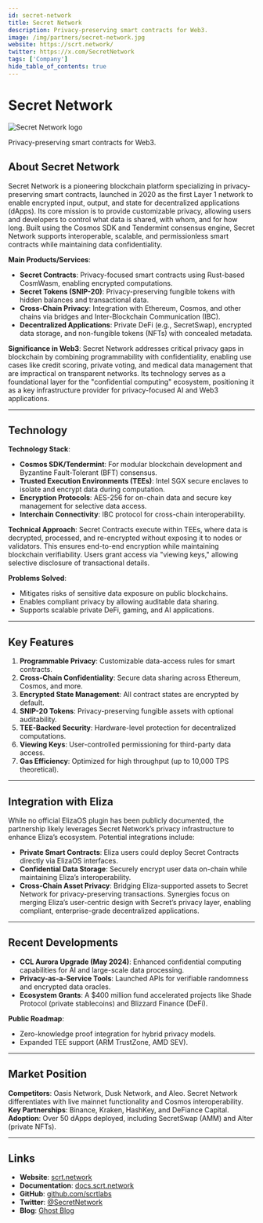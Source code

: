 ```yaml
---
id: secret-network
title: Secret Network
description: Privacy-preserving smart contracts for Web3.
image: /img/partners/secret-network.jpg
website: https://scrt.network/
twitter: https://x.com/SecretNetwork
tags: ['Company']
hide_table_of_contents: true
---
```


# Secret Network

<div className="partner-logo">
  <img src="/img/partners/secret-network.jpg" alt="Secret Network logo" />
</div>

Privacy-preserving smart contracts for Web3.

## About Secret Network

Secret Network is a pioneering blockchain platform specializing in privacy-preserving smart contracts, launched in 2020 as the first Layer 1 network to enable encrypted input, output, and state for decentralized applications (dApps). Its core mission is to provide customizable privacy, allowing users and developers to control what data is shared, with whom, and for how long. Built using the Cosmos SDK and Tendermint consensus engine, Secret Network supports interoperable, scalable, and permissionless smart contracts while maintaining data confidentiality.

**Main Products/Services**:

- **Secret Contracts**: Privacy-focused smart contracts using Rust-based CosmWasm, enabling encrypted computations.
- **Secret Tokens (SNIP-20)**: Privacy-preserving fungible tokens with hidden balances and transactional data.
- **Cross-Chain Privacy**: Integration with Ethereum, Cosmos, and other chains via bridges and Inter-Blockchain Communication (IBC).
- **Decentralized Applications**: Private DeFi (e.g., SecretSwap), encrypted data storage, and non-fungible tokens (NFTs) with concealed metadata.

**Significance in Web3**:
Secret Network addresses critical privacy gaps in blockchain by combining programmability with confidentiality, enabling use cases like credit scoring, private voting, and medical data management that are impractical on transparent networks. Its technology serves as a foundational layer for the "confidential computing" ecosystem, positioning it as a key infrastructure provider for privacy-focused AI and Web3 applications.

---

## Technology

**Technology Stack**:

- **Cosmos SDK/Tendermint**: For modular blockchain development and Byzantine Fault-Tolerant (BFT) consensus.
- **Trusted Execution Environments (TEEs)**: Intel SGX secure enclaves to isolate and encrypt data during computation.
- **Encryption Protocols**: AES-256 for on-chain data and secure key management for selective data access.
- **Interchain Connectivity**: IBC protocol for cross-chain interoperability.

**Technical Approach**:
Secret Contracts execute within TEEs, where data is decrypted, processed, and re-encrypted without exposing it to nodes or validators. This ensures end-to-end encryption while maintaining blockchain verifiability. Users grant access via "viewing keys," allowing selective disclosure of transactional details.

**Problems Solved**:

- Mitigates risks of sensitive data exposure on public blockchains.
- Enables compliant privacy by allowing auditable data sharing.
- Supports scalable private DeFi, gaming, and AI applications.

---

## Key Features

1. **Programmable Privacy**: Customizable data-access rules for smart contracts.
2. **Cross-Chain Confidentiality**: Secure data sharing across Ethereum, Cosmos, and more.
3. **Encrypted State Management**: All contract states are encrypted by default.
4. **SNIP-20 Tokens**: Privacy-preserving fungible assets with optional auditability.
5. **TEE-Backed Security**: Hardware-level protection for decentralized computations.
6. **Viewing Keys**: User-controlled permissioning for third-party data access.
7. **Gas Efficiency**: Optimized for high throughput (up to 10,000 TPS theoretical).

---

## Integration with Eliza

While no official ElizaOS plugin has been publicly documented, the partnership likely leverages Secret Network’s privacy infrastructure to enhance Eliza’s ecosystem. Potential integrations include:

- **Private Smart Contracts**: Eliza users could deploy Secret Contracts directly via ElizaOS interfaces.
- **Confidential Data Storage**: Securely encrypt user data on-chain while maintaining Eliza’s interoperability.
- **Cross-Chain Asset Privacy**: Bridging Eliza-supported assets to Secret Network for privacy-preserving transactions.
  Synergies focus on merging Eliza’s user-centric design with Secret’s privacy layer, enabling compliant, enterprise-grade decentralized applications.

---

## Recent Developments

- **CCL Aurora Upgrade (May 2024)**: Enhanced confidential computing capabilities for AI and large-scale data processing.
- **Privacy-as-a-Service Tools**: Launched APIs for verifiable randomness and encrypted data oracles.
- **Ecosystem Grants**: A $400 million fund accelerated projects like Shade Protocol (private stablecoins) and Blizzard Finance (DeFi).

**Public Roadmap**:

- Zero-knowledge proof integration for hybrid privacy models.
- Expanded TEE support (ARM TrustZone, AMD SEV).

---

## Market Position

**Competitors**: Oasis Network, Dusk Network, and Aleo. Secret Network differentiates with live mainnet functionality and Cosmos interoperability.
**Key Partnerships**: Binance, Kraken, HashKey, and DeFiance Capital.
**Adoption**: Over 50 dApps deployed, including SecretSwap (AMM) and Alter (private NFTs).

---

## Links

- **Website**: [scrt.network](https://scrt.network/)
- **Documentation**: [docs.scrt.network](https://docs.scrt.network/)
- **GitHub**: [github.com/scrtlabs](https://github.com/scrtlabs)
- **Twitter**: [@SecretNetwork](https://x.com/SecretNetwork)
- **Blog**: [Ghost Blog](https://ghost.scrt.network/)
